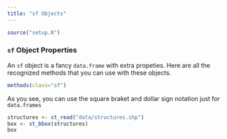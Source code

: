 ```yaml
---
title: "sf Objects"
---
```


```r
source("setup.R")
```


### `sf` Object Properties

An `sf` object is a fancy `data.frame` with extra propeties.  Here are all the recognized methods that you can use with these objects.

```r
methods(class="sf")
```

As you see, you can use the square braket and dollar sign notation just for `data.frames`

```r
structures <- st_read("data/structures.shp")
box <- st_bbox(structures)
box
```
